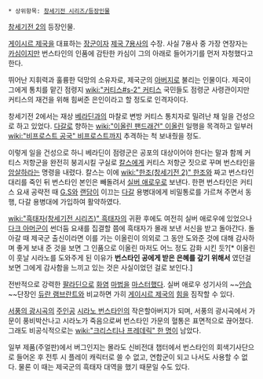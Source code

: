  * 상위항목: [[창세기전 시리즈/등장인물]]

[[창세기전 2]]의 등장인물.

[[게이시르 제국]]을 대표하는 [[장군]]이자 [[제국 7용사]]의 수장. 사실 7용사 중 가장 연장자는 [[카심]]이지만 번스타인의 인품에 감탄한 카심이 그의 아래로 들어가기를 먼저 자청했다고 한다.

뛰어난 지휘력과 훌륭한 덕망의 소유자로, 제국군의 [[아버지]]로 불리는 인물이다. 제국이 그에게 통치를 맡긴 점령지 [[wiki:"커티스#s-2" 커티스]] 국민들도 점령군 사령관이지만 커티스의 재건을 위해 힘써준 은인이라고 할 정도로 인격자이다.

창세기전 2에서는 재상 [[베라딘]]과의 마찰로 변방 커티스 통치자로 밀려난 채 일을 건성으로 하고 있었다. [[다갈]]로 향하는 [[wiki:"이올린 팬드래건" 이올린]] 일행을 목격하고 일부러 [[wiki:"비프로스트 공국" 비프로스트]]까지 추격하는 척 보내줬을 정도.

이렇게 일을 건성으로 하니 베라딘이 점령군은 공포의 대상이어야 한다는 말과 함께 커티스 저항군을 완전히 붕괴시킬 구실로 [[칼스]]에게 커티스 저항군 짓으로 꾸며 번스타인을 [[암살]]하라는 명령을 내렸다. 칼스는 이에 [[wiki:"한조(창세기전 2)" 한조]]와 짜고 번스타인 대리를 죽인 뒤 번스타인 본인은 빼돌려서 [[실버 애로우]]로 보낸다. 한편 번스타인은 커티스 요새 공략전 때 [[G.S]]와 [[랜담]]이 이끄는 [[다갈]] 용병대에게 비밀통로를 가르쳐 주면서 동행, 다갈 용병대에 가입하여 활약하였다.

[[wiki:"흑태자(창세기전 시리즈)" 흑태자]]의 귀환 후에도 여전히 실버 애로우에 있었으나 [[다크 아머]]군이 썬더둠 요새를 집결할 쯤에 흑태자가 몰래 보낸 서신을 받고 돌아간다. 돌아갈 때 제국군 출신이라면 이를 가는 이올린이 의외로 그 동안 도와준 것에 대해 감사하며 좋게 보내 준 것을 보면 그 인품으로 이올린 마저도 어느 정도 감화 시킨 듯?[* 이올린이 훗날 시라노를 도와주게 된 이유가 '''번스타인 공에게 받은 은혜를 갚기 위해서''' 였던걸 보면 그에게 감사함을 느끼고 있는 것은 사실이었던 걸로 보인다.]

전반적으로 강력한 [[팔라딘]]으로 [[화염]] [[마법]]을 [[마스터]]했다. 실버 애로우 성기사의 ~~[[안습]]~~단장인 [[듀란 램브란트]]와 비교하면 가히 [[게이시르 제국]]의 [[힘]]을 짐작할 수 있다.

[[서풍의 광시곡]]의 [[주인공]] [[시라노 번스타인]]의 작은할아버지가 되며, 서풍의 광시곡에서 가문이 풍비박산나고 시라노가 죽음으로써 번스타인 가문의 혈통은 표면적으로 끊어졌다. 그래도 비공식적으로는 [[wiki:"크리스티나 프레데릭" 한 명]]이 남았다.

일부 제품(주얼판)에서 버그인지는 몰라도 신비전대 챕터에서 번스타인의 회색기사단으로 들어온 후 전투 시 플레이 캐릭터로 쓸 수 없고, 연합군이 되고 나서도 사용할 수 없다. 물론 이 때는 제국군의 흑태자 대역을 했기 때문일 수도 있다.
